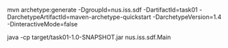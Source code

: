 mvn archetype:generate -DgroupId=nus.iss.sdf -DartifactId=task01 -DarchetypeArtifactId=maven-archetype-quickstart -DarchetypeVersion=1.4 -DinteractiveMode=false

java -cp target/task01-1.0-SNAPSHOT.jar nus.iss.sdf.Main